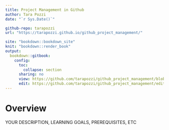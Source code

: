 ```yaml
---
title: Project Management in Github
author: Tara Pozzi
date: "`r Sys.Date()`"

github-repo: tarapozzi
url: "https://tarapozzi.github.io/github_project_management/"

site: "bookdown::bookdown_site"
knit: "bookdown::render_book"
output:
  bookdown::gitbook:
    config:
      toc:
        collapse: section
      sharing: no
      view: https://github.com/tarapozzi/github_project_management/blob/master/%s
      edit: https://github.com/tarapozzi/github_project_management/edit/master/%s
---
```


# Overview {-}

YOUR DESCRIPTION, LEARNING GOALS, PREREQUISITES, ETC
